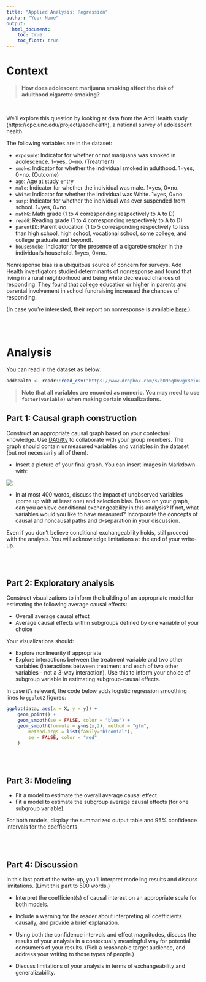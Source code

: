 ```yaml
---
title: "Applied Analysis: Regression"
author: "Your Name"
output: 
  html_document:
    toc: true
    toc_float: true
---
```


# Context

> **How does adolescent marijuana smoking affect the risk of adulthood cigarette smoking?**

<br>

We'll explore this question by looking at data from the Add Health study (https://cpc.unc.edu/projects/addhealth), a national survey of adolescent health. 

The following variables are in the dataset:

- `exposure`: Indicator for whether or not marijuana was smoked in adolescence. 1=yes, 0=no. (Treatment)
- `smoke`: Indicator for whether the individual smoked in adulthood. 1=yes, 0=no. (Outcome)
- `age`: Age at study entry
- `male`: Indicator for whether the individual was male. 1=yes, 0=no.
- `white`: Indicator for whether the individual was White. 1=yes, 0=no.
- `susp`: Indicator for whether the individual was ever suspended from school. 1=yes, 0=no.
- `mathG`: Math grade (1 to 4 corresponding respectively to A to D)
- `readG`: Reading grade (1 to 4 corresponding respectively to A to D)
- `parentED`: Parent education (1 to 5 corresponding respectively to less than high school, high school, vocational school, some college, and college graduate and beyond).
- `housesmoke`: Indicator for the presence of a cigarette smoker in the individual's household. 1=yes, 0=no.

Nonresponse bias is a ubiquitous source of concern for surveys. Add Health investigators studied determinants of nonresponse and found that living in a rural neighborhood and being white decreased chances of responding. They found that college education or higher in parents and parental involvement in school fundraising increased the chances of responding.

(In case you're interested, their report on nonresponse is available [here](https://addhealth.cpc.unc.edu/wp-content/uploads/docs/user_guides/Predictors_of_Nonresponse_in_a_Longitudi.pdf).)


<br><br>


# Analysis

You can read in the dataset as below:

```r
addhealth <- readr::read_csv("https://www.dropbox.com/s/h09nq0nwgx8eioz/addhealth.csv?dl=1")
```

> **Note that all variables are encoded as numeric. You may need to use `factor(variable)` when making certain visualizations.**

## Part 1: Causal graph construction

Construct an appropriate causal graph based on your contextual knowledge. Use [DAGitty](http://www.dagitty.net/dags.html) to collaborate with your group members. The graph should contain unmeasured variables and variables in the dataset (but not necessarily all of them).

- Insert a picture of your final graph. You can insert images in Markdown with:

![](graph_filename.png)

- In at most 400 words, discuss the impact of unobserved variables (come up with at least one) and selection bias. Based on your graph, can you achieve conditional exchangeability in this analysis? If not, what variables would you like to have measured? Incorporate the concepts of causal and noncausal paths and d-separation in your discussion.


Even if you don't believe conditional exchangeability holds, still proceed with the analysis. You will acknowledge limitations at the end of your write-up.


<br><br>


## Part 2: Exploratory analysis

Construct visualizations to inform the building of an appropriate model for estimating the following average causal effects:

- Overall average causal effect
- Average causal effects within subgroups defined by one variable of your choice

Your visualizations should:

- Explore nonlinearity if appropriate
- Explore interactions between the treatment variable and two other variables (interactions between treatment and each of two other variables - not a 3-way interaction). Use this to inform your choice of subgroup variable in estimating subgroup-causal effects.

In case it's relevant, the code below adds logistic regression smoothing lines to `ggplot2` figures:

```r
ggplot(data, aes(x = X, y = y)) +
    geom_point() +
    geom_smooth(se = FALSE, color = "blue") +
    geom_smooth(formula = y~ns(x,2), method = "glm",
        method.args = list(family="binomial"),
        se = FALSE, color = "red"
    )
```


<br><br>


## Part 3: Modeling

- Fit a model to estimate the overall average causal effect.
- Fit a model to estimate the subgroup average causal effects (for one subgroup variable).

For both models, display the summarized output table and 95% confidence intervals for the coefficients.


<br><br>


## Part 4: Discussion

In this last part of the write-up, you'll interpret modeling results and discuss limitations. (Limit this part to 500 words.)

- Interpret the coefficient(s) of causal interest on an appropriate scale for both models.

- Include a warning for the reader about interpreting all coefficients causally, and provide a brief explanation.

- Using both the confidence intervals and effect magnitudes, discuss the results of your analysis in a contextually meaningful way for potential consumers of your results. (Pick a reasonable target audience, and address your writing to those types of people.)

- Discuss limitations of your analysis in terms of exchangeability and generalizability.


